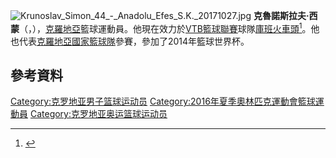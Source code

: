 [[File:Krunoslav_Simon_44_-_Anadolu_Efes_S.K._20171027.jpg|thumb]]
'''克魯諾斯拉夫·西蒙'''（{{lang-hr|'''Krunoslav Simon'''}}，{{bd|1985年|6月24日}}），[[克羅地亞|克羅地亞]]籃球運動員。他現在效力於[[VTB籃球聯賽|VTB籃球聯賽]]球隊[[庫班火車頭|庫班火車頭]]<ref>{{cite web|title=Lokomotiv Kuban signs Krunoslav Simon|url=http://www.sportando.net/eng/europe/russia/57719/lokomotiv-kuban-signs-krunoslav-simon.html|publisher=Sportando.net|accessdate=25 June 2013|archive-date=2013-07-19|archive-url=https://web.archive.org/web/20130719205116/http://www.sportando.net/eng/europe/russia/57719/lokomotiv-kuban-signs-krunoslav-simon.html|dead-url=no}}</ref>。他也代表[[克羅地亞國家籃球隊|克羅地亞國家籃球隊]]參賽，參加了2014年籃球世界杯。

==參考資料==
{{Reflist}}

{{2016年夏季奥运会克罗地亚男子篮球阵容}}

{{Authority control}}
{{DEFAULTSORT:Simon, Krunoslav}}
[[Category:克罗地亚男子篮球运动员|Category:克罗地亚男子篮球运动员]]
[[Category:2016年夏季奧林匹克運動會籃球運動員|Category:2016年夏季奧林匹克運動會籃球運動員]]
[[Category:克罗地亚奥运篮球运动员|Category:克罗地亚奥运篮球运动员]]